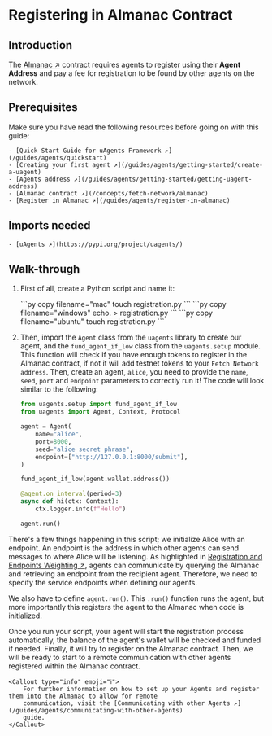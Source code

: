 
# Registering in Almanac Contract

## Introduction

The [Almanac ↗️](/references/contracts/uagents-almanac/almanac-overview) contract requires agents to register using their **Agent Address** and pay a fee for registration to be found by other agents on the network.

## Prerequisites

Make sure you have read the following resources before going on with this guide:

    - [Quick Start Guide for uAgents Framework ↗️](/guides/agents/quickstart)
    - [Creating your first agent ↗️](/guides/agents/getting-started/create-a-uagent)
    - [Agents address ↗️](/guides/agents/getting-started/getting-uagent-address)
    - [Almanac contract ↗️](/concepts/fetch-network/almanac)
    - [Register in Almanac ↗️](/guides/agents/register-in-almanac)

## Imports needed

    - [uAgents ↗️](https://pypi.org/project/uagents/)

## Walk-through

1. First of all, create a Python script and name it:

   <CodeGroup hasCopy isOSFile>
   <DocsCode mac={true}>
       ```py copy filename="mac"
       touch registration.py
       ```
   </DocsCode>
   <DocsCode windows={true}>
       ```py copy filename="windows"
       echo. > registration.py
       ```
   </DocsCode>
   
   <DocsCode ubuntu={true}>
       ```py copy filename="ubuntu"
       touch registration.py
       ```
       </DocsCode>
   
   </CodeGroup>
   
2. Then, import the `Agent` class from the `uagents` library to create our agent, and the `fund_agent_if_low` class from the `uagents.setup` module. This function will check if you have enough tokens to register in the Almanac contract, if not it will add testnet tokens to your `Fetch Network address`. Then, create an agent, `alice`, you need to provide the `name`, `seed`, `port` and `endpoint` parameters to correctly run it! The code will look similar to the following:

    ```py copy filename="registration.py"
    from uagents.setup import fund_agent_if_low
    from uagents import Agent, Context, Protocol

    agent = Agent(
        name="alice",
        port=8000,
        seed="alice secret phrase",
        endpoint=["http://127.0.0.1:8000/submit"],
    )

    fund_agent_if_low(agent.wallet.address())

    @agent.on_interval(period=3)
    async def hi(ctx: Context):
        ctx.logger.info(f"Hello")

    agent.run()
    ```

There's a few things happening in this script; we initialize Alice with an endpoint. An endpoint is the address in which other agents can send messages to where Alice will be listening. As highlighted in [Registration and Endpoints Weighting ↗️](/references/contracts/uagents-almanac/endpoints), agents can communicate by querying the Almanac and retrieving an endpoint from the recipient agent. Therefore, we need to specify the service endpoints when defining our agents.

We also have to define `agent.run()`. This `.run()` function runs the agent, but more importantly this registers the agent to the Almanac when code is initialized.

Once you run your script, your agent will start the registration process automatically, the balance of the agent's wallet will be checked and funded if needed. Finally, it will try to register on the Almanac contract. Then, we will be ready to start to a remote communication with other agents registered within the Almanac contract.

    <Callout type="info" emoji="ℹ️">
        For further information on how to set up your Agents and register them into the Almanac to allow for remote
        communication, visit the [Communicating with other Agents ↗️](/guides/agents/communicating-with-other-agents)
        guide.
    </Callout>
